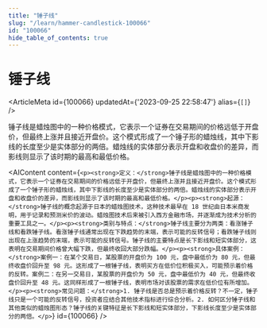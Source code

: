 ```yaml
---
title: "锤子线"
slug: "/learn/hammer-candlestick-100066"
id: "100066"
hide_table_of_contents: true
---
```



# 锤子线

<ArticleMeta id={100066} updatedAt={'2023-09-25 22:58:47'} alias={`[]`} />
<div className='border-solid border-b border-t-0 my-4 border-[var(--ifm-color-gray-300)]' />

锤子线是蜡烛图中的一种价格模式，它表示一个证券在交易期间的价格远低于开盘价，但最终上涨并且接近开盘价。这个模式形成了一个锤子形的蜡烛线，其中下影线的长度至少是实体部分的两倍。蜡烛线的实体部分表示开盘和收盘价的差异，而影线则显示了该时期的最高和最低价格。

<AIContent content={`<p><strong>定义：</strong>锤子线是蜡烛图中的一种价格模式，它表示一个证券在交易期间的价格远低于开盘价，但最终上涨并且接近开盘价。这个模式形成了一个锤子形的蜡烛线，其中下影线的长度至少是实体部分的两倍。蜡烛线的实体部分表示开盘和收盘价的差异，而影线则显示了该时期的最高和最低价格。</p><p><strong>起源：</strong>锤子线的概念起源于日本的蜡烛图技术，这种技术最早在 18 世纪由日本米商发明，用于记录和预测米价的波动。蜡烛图技术后来被引入西方金融市场，并逐渐成为技术分析的重要工具之一。</p><p><strong>类别与特点：</strong>锤子线主要分为两类：看涨锤子线和看跌锤子线。看涨锤子线通常出现在下跌趋势的末端，表示可能的反转信号；看跌锤子线则出现在上涨趋势的末端，表示可能的反转信号。锤子线的主要特点是长下影线和短实体部分，这表明在交易期间价格曾大幅下跌，但最终收回大部分跌幅。</p><p><strong>具体案例：</strong>案例一：在某个交易日，某股票的开盘价为 100 元，盘中最低价为 80 元，但最终收盘价回升至 98 元。这形成了一根锤子线，表明买方在低价位积极买入，可能预示着价格的反转。案例二：在另一交易日，某股票的开盘价为 50 元，盘中最低价为 40 元，但最终收盘价回升至 48 元。这同样形成了一根锤子线，表明市场对该股票的需求在低价位有所增加。</p><p><strong>常见问题：</strong>1. 锤子线是否总是预示着价格反转？不一定，锤子线只是一个可能的反转信号，投资者应结合其他技术指标进行综合分析。2. 如何区分锤子线和其他类似的蜡烛图形态？锤子线的关键特征是长下影线和短实体部分，下影线长度至少是实体部分的两倍。</p>`} id={100066} />

